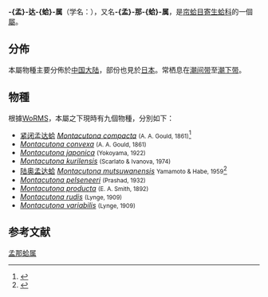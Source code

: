 {{Automatic taxobox
| taxon = Montacutona
| authority = 
}}

'''-{孟}-达-{蛤}-属 '''（学名：{{lang|la|'''''Montacutona'''''}}），又名'''-{孟}-那-{蛤}-属 '''，是[[帘蛤目|帘蛤目]][[寄生蛤科|寄生蛤科]]的一個[[屬_(生物)|屬]]。

==分佈==
本屬物種主要分佈於[[中国大陆|中国大陆]]，部份也見於[[日本|日本]]{{r|shelldoc_620090220105}}。常栖息在[[潮间带|潮间带]]至[[潮下带|潮下带]]。

==物種==
根據[[WoRMS|WoRMS]]，本屬之下現時有九個物種，分別如下{{r|WoRMS_593061}}：
* [[紧闭孟达蛤|紧闭孟达蛤]] ''[[Montacutona_compacta|Montacutona compacta]]'' <small>(A. A. Gould, 1861)</small><ref>{{cite web|url=http://shell.sinica.edu.tw/chinese/shellbase_detail.php?science_no=3752|title=国际贝库：紧闭孟达蛤|publisher=台湾贝类资料库|accessdate=2009-08-11|archive-date=2016-03-04|archive-url=https://web.archive.org/web/20160304102810/http://shell.sinica.edu.tw/chinese/shellbase_detail.php?science_no=3752|dead-url=no}}</ref>
* ''[[Montacutona_convexa|Montacutona convexa]]'' <small>(A. A. Gould, 1861)</small>
* ''[[Montacutona_japonica|Montacutona japonica]]'' <small>(Yokoyama, 1922)</small>
* ''[[Montacutona_kurilensis|Montacutona kurilensis]]'' <small>(Scarlato & Ivanova, 1974)</small>
* [[陆奥孟达蛤|陆奥孟达蛤]] ''[[Montacutona_mutsuwanensis|Montacutona mutsuwanensis]]'' <small>Yamamoto & Habe, 1959</small><ref>{{cite web|url=http://shell.sinica.edu.tw/chinese/shellbase_detail.php?science_no=3753|title=国际贝库：陆奥孟达蛤|publisher=台湾贝类资料库|accessdate=2009-08-11|archive-date=2016-03-04|archive-url=https://web.archive.org/web/20160304114313/http://shell.sinica.edu.tw/chinese/shellbase_detail.php?science_no=3753|dead-url=no}}</ref>
* ''[[Montacutona_pelseneeri|Montacutona pelseneeri]]'' <small>(Prashad, 1932)</small>
* ''[[Montacutona_producta|Montacutona producta]]'' <small>(E. A. Smith, 1892)</small>
* ''[[Montacutona_rudis|Montacutona rudis]]'' <small>(Lynge, 1909)</small>
* ''[[Montacutona_variabilis|Montacutona variabilis]]'' <small>(Lynge, 1909)</small>

== 参考文献 ==
{{reflist |refs=
<ref name="shelldoc_620090220105">{{shelldoc_620090220105}}</ref>
<ref name="WoRMS_593061">{{cite WoRMS
 |id=593061 |authorlink=WoRMS
 |title=''Montacutona''
 |access-date=2016-09-12 }}</ref>
}}

[[Category:孟那蛤属|]]
